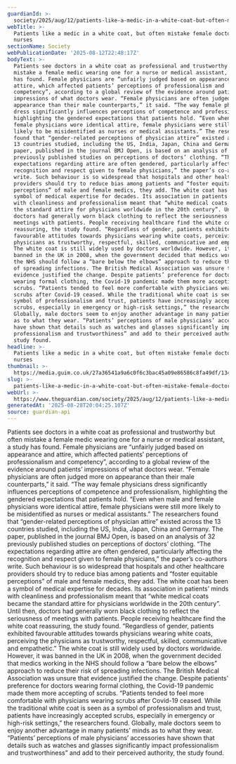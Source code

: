 ```yaml
---
guardianId: >-
  society/2025/aug/12/patients-like-a-medic-in-a-white-coat-but-often-mistake-female-doctors-for-nurses
webTitle: >-
  Patients like a medic in a white coat, but often mistake female doctors for
  nurses
sectionName: Society
webPublicationDate: '2025-08-12T22:48:17Z'
bodyText: >-
  Patients see doctors in a white coat as professional and trustworthy but often
  mistake a female medic wearing one for a nurse or medical assistant, a study
  has found. Female physicians are “unfairly judged based on appearance and
  attire, which affected patients’ perceptions of professionalism and
  competency”, according to a global review of the evidence around patients’
  impressions of what doctors wear. “Female physicians are often judged more on
  appearance than their male counterparts,” it said. “The way female physicians
  dress significantly influences perceptions of competence and professionalism,
  highlighting the gendered expectations that patients hold. “Even when male and
  female physicians wore identical attire, female physicians were still more
  likely to be misidentified as nurses or medical assistants.” The researchers
  found that “gender-related perceptions of physician attire” existed across the
  13 countries studied, including the US, India, Japan, China and Germany. The
  paper, published in the journal BMJ Open, is based on an analysis of 32
  previously published studies on perceptions of doctors’ clothing. “The
  expectations regarding attire are often gendered, particularly affecting the
  recognition and respect given to female physicians,” the paper’s co-authors
  write. Such behaviour is so widespread that hospitals and other healthcare
  providers should try to reduce bias among patients and “foster equitable
  perceptions” of male and female medics, they add. The white coat has been a
  symbol of medical expertise for decades. Its association in patients’ minds
  with cleanliness and professionalism meant that “white medical coats became
  the standard attire for physicians worldwide in the 20th century”. Until then,
  doctors had generally worn black clothing to reflect the seriousness of
  meetings with patients. People receiving healthcare find the white coat
  reassuring, the study found. “Regardless of gender, patients exhibited
  favourable attitudes towards physicians wearing white coats, perceiving the
  physicians as trustworthy, respectful, skilled, communicative and empathetic.”
  The white coat is still widely used by doctors worldwide. However, it was
  banned in the UK in 2008, when the government decided that medics working in
  the NHS should follow a “bare below the elbows” approach to reduce their risk
  of spreading infections. The British Medical Association was unsure that
  evidence justified the change. Despite patients’ preference for doctors
  wearing formal clothing, the Covid-19 pandemic made them more accepting of
  scrubs. “Patients tended to feel more comfortable with physicians wearing
  scrubs after Covid-19 ceased. While the traditional white coat is seen as a
  symbol of professionalism and trust, patients have increasingly accepted
  scrubs, especially in emergency or high-risk settings,” the researchers found.
  Globally, male doctors seem to enjoy another advantage in many patients’ minds
  as to what they wear. “Patients’ perceptions of male physicians’ accessories
  have shown that details such as watches and glasses significantly impact
  professionalism and trustworthiness” and add to their perceived authority, the
  study found.
headline: >-
  Patients like a medic in a white coat, but often mistake female doctors for
  nurses
thumbnail: >-
  https://media.guim.co.uk/27a36541a9a6c0f6c3bac45a09e86586c8fa49df/1346_0_4414_3531/500.jpg
slug: >-
  patients-like-a-medic-in-a-white-coat-but-often-mistake-female-doctors-for-nurses
webUrl: >-
  https://www.theguardian.com/society/2025/aug/12/patients-like-a-medic-in-a-white-coat-but-often-mistake-female-doctors-for-nurses
generatedAt: '2025-08-28T20:04:25.107Z'
source: guardian-api
---
```

Patients see doctors in a white coat as professional and trustworthy but often mistake a female medic wearing one for a nurse or medical assistant, a study has found. Female physicians are “unfairly judged based on appearance and attire, which affected patients’ perceptions of professionalism and competency”, according to a global review of the evidence around patients’ impressions of what doctors wear. “Female physicians are often judged more on appearance than their male counterparts,” it said. “The way female physicians dress significantly influences perceptions of competence and professionalism, highlighting the gendered expectations that patients hold. “Even when male and female physicians wore identical attire, female physicians were still more likely to be misidentified as nurses or medical assistants.” The researchers found that “gender-related perceptions of physician attire” existed across the 13 countries studied, including the US, India, Japan, China and Germany. The paper, published in the journal BMJ Open, is based on an analysis of 32 previously published studies on perceptions of doctors’ clothing. “The expectations regarding attire are often gendered, particularly affecting the recognition and respect given to female physicians,” the paper’s co-authors write. Such behaviour is so widespread that hospitals and other healthcare providers should try to reduce bias among patients and “foster equitable perceptions” of male and female medics, they add. The white coat has been a symbol of medical expertise for decades. Its association in patients’ minds with cleanliness and professionalism meant that “white medical coats became the standard attire for physicians worldwide in the 20th century”. Until then, doctors had generally worn black clothing to reflect the seriousness of meetings with patients. People receiving healthcare find the white coat reassuring, the study found. “Regardless of gender, patients exhibited favourable attitudes towards physicians wearing white coats, perceiving the physicians as trustworthy, respectful, skilled, communicative and empathetic.” The white coat is still widely used by doctors worldwide. However, it was banned in the UK in 2008, when the government decided that medics working in the NHS should follow a “bare below the elbows” approach to reduce their risk of spreading infections. The British Medical Association was unsure that evidence justified the change. Despite patients’ preference for doctors wearing formal clothing, the Covid-19 pandemic made them more accepting of scrubs. “Patients tended to feel more comfortable with physicians wearing scrubs after Covid-19 ceased. While the traditional white coat is seen as a symbol of professionalism and trust, patients have increasingly accepted scrubs, especially in emergency or high-risk settings,” the researchers found. Globally, male doctors seem to enjoy another advantage in many patients’ minds as to what they wear. “Patients’ perceptions of male physicians’ accessories have shown that details such as watches and glasses significantly impact professionalism and trustworthiness” and add to their perceived authority, the study found.
